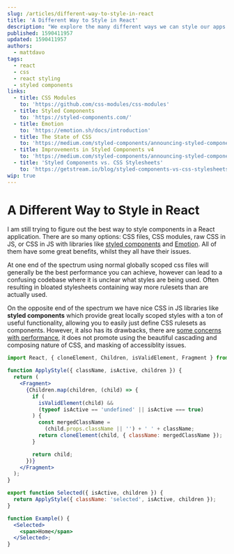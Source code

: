 ```yaml
---
slug: /articles/different-way-to-style-in-react
title: 'A Different Way to Style in React'
description: "We explore the many different ways we can style our apps in ReactJS. What's good about them and any potential issues."
published: 1590411957
updated: 1590411957
authors:
  - mattdavo
tags:
  - react
  - css
  - react styling
  - styled components
links:
  - title: CSS Modules
    to: 'https://github.com/css-modules/css-modules'
  - title: Styled Components
    to: 'https://styled-components.com/'
  - title: Emotion
    to: 'https://emotion.sh/docs/introduction'
  - title: The State of CSS
    to: 'https://medium.com/styled-components/announcing-styled-components-v4-better-faster-stronger-3fe1aba1a112'
  - title: Improvements in Styled Components v4
    to: 'https://medium.com/styled-components/announcing-styled-components-v4-better-faster-stronger-3fe1aba1a112'
  - title: 'Styled Components vs. CSS Stylesheets'
    to: 'https://getstream.io/blog/styled-components-vs-css-stylesheets/'
wip: true
---
```


# A Different Way to Style in React

I am still trying to figure out the best way to style components in a React application. There are so many options: CSS files, CSS modules, raw CSS in JS, or CSS in JS with libraries like [styled components](https://styled-components.com/) and [Emotion](https://emotion.sh/docs/introduction). All of them have some great benefits, whilst they all have their issues.

At one end of the spectrum using normal globally scoped css files will generally be the best performance you can achieve, however can lead to a confusing codebase where it is unclear what styles are being used. Often resulting in bloated stylesheets containing way more rulesets than are actually used.

On the opposite end of the spectrum we have nice CSS in JS libraries like **styled components** which provide great locally scoped styles with a ton of useful functionality, allowing you to easily just define CSS rulesets as components. However, it also has its drawbacks, there are [some concerns with performance](https://medium.com/ansarada-thinking/styled-components-v4-the-good-the-bad-and-something-completely-different-e891139e0138), it does not promote using the beautiful cascading and composing nature of CSS, and masking of accessiblity issues.

```jsx
import React, { cloneElement, Children, isValidElement, Fragment } from 'react';

function ApplyStyle({ className, isActive, children }) {
  return (
    <Fragment>
      {Children.map(children, (child) => {
        if (
          isValidElement(child) &&
          (typeof isActive == 'undefined' || isActive === true)
        ) {
          const mergedClassName =
            (child.props.className || '') + ' ' + className;
          return cloneElement(child, { className: mergedClassName });
        }

        return child;
      })}
    </Fragment>
  );
}

export function Selected({ isActive, children }) {
  return ApplyStyle({ className: 'selected', isActive, children });
}

function Example() {
  <Selected>
    <span>Home</span>
  </Selected>;
}
```
